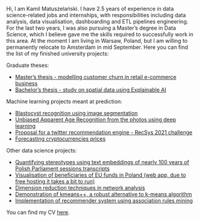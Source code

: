 
Hi, I am Kamil Matuszelański. I have 2.5 years of experience in data science-related jobs and internships, with responsibilities including data analysis, data visualisation, dashboarding and ETL pipelines engineering. For the last two years, I was also pursuing a Master’s degree in Data Science, which I believe gave me the skills required to successfully work in this area. At the moment I am living in Warsaw, Poland, but I am willing to permanently relocate to Amsterdam in mid September. Here you can find the list of my finished university projects:

Graduate theses:

* [Master's thesis - modelling customer churn in retail e-commerce business](mgr.html)
* [Bachelor's thesis - study on spatial data using Explainable AI](licencjat.html)

Machine learning projects meant at prediction:

* [Blastocyst recognition using image segmentation](blastocyst/Blastocyst-recognition.html)
* [Unbiased Apparent Age Recognition from the photos using deep learning](age.html)
* [Proposal for a twitter recommendation engine - RecSys 2021 challenge](RecSys.html)
* [Forecasting cryptocurrencies prices](Time_Series_BTC.html)

Other data science projects: 

<!-- * [Stereotypes or political correctness - NLP analysis of nearly 100 years of Polish Sejm sessions](report_sejm.html) -->
* [Quantifying stereotypes using text embeddings of nearly 100 years of Polish Parliament sessions transcripts](report_sejm.html)
* [Visualisation of beneficiaries of EU funds in Poland (web app, due to free hosting it takes a bit to run)](https://kmatusz111.shinyapps.io/eu_budget/)
* [Dimension reduction techniques in network analysis](USL/network_dimension.html)
* [Demonstration of kmeans++, a robust alternative to k-means algorithm](USL/kmeanspp.html)
* [Implementation of recommender system using association rules mining](USL/recommender.html)


<!-- * [Scraping filmweb.com page using scrapy and selenium frameworks](filmweb_scraping.html) -->
<!-- * [CIFAR-10 challenge](cifar-analysis.html) -->
<!-- * [Analysis of *19115* intervention number in Warsaw (in polish)](raport-wwa.html) -->
<!-- * [Epidemic network modeling - simulation app (in polish)](https://kmsieci.shinyapps.io/siec/) -->
<!-- * [Econometric model for restaurants reviews estimation (in polish)](model_restauracje.pdf) -->
<!-- * [Template for machine learning modelling](template_modelling.html) -->
<!-- * [Analysis of Sejm Votings-hackathon (in polish)](https://github.com/Kamyki/Hackaton-fuw) -->

You can find my CV [here](CVs/Kamil Matuszelanski resume.pdf).
